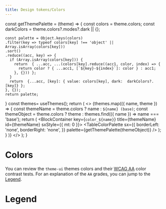 ```yaml
---
title: Design tokens/Colors
---
```


  const getThemePalette = (theme) => {
    const colors = theme.colors;
    const darkColors = theme.colors?.modes?.dark || {};
    
    const palette = Object.keys(colors)
    .filter(key => typeof colors[key] !== 'object' || Array.isArray(colors[key]))
    .sort()
    .reduce((acc, key) => {
      if (Array.isArray(colors[key])) {
        return  { ...acc, ...(colors[key].reduce((acc1, color, index) => {
          return color ? { ...acc1, [`${key}-${index}`]: color } : acc1;
        }, {})) };
      }
      return  {...acc, [key]: { value: colors[key], dark:  darkColors?.[key]} };
    }, {});
    return palette;
  }
  const themes= useThemes();
  return (
    <>
      {themes.map(({ name, theme }) => {
        const themeName =  theme.colors ? name : `${name} (base)`;
        const themeObject = theme.colors ? theme : themes.find(({ name }) => name === 'base');
        return (
          <BlockContainer key={`color_${name}`} title={themeName} id={themeName} sxStyle={{ mt: 0 }}>
            <TableColorPalette
              sx={{
                borderLeft: 'none',
                borderRight: 'none',
              }}
              palette={getThemePalette(themeObject)} 
            />
          </BlockContainer>
          );
        }
      )}
    </>
  );
}

# Colors

You can review the `theme-ui` themes colors and their [WCAG AA](https://www.w3.org/TR/WCAG/) color contrast tests. For an explanation of the `AA` grades, you can jump to the [Legend](#legend).

<ThemesPalettes />

# Legend

<ColorAALegend />
